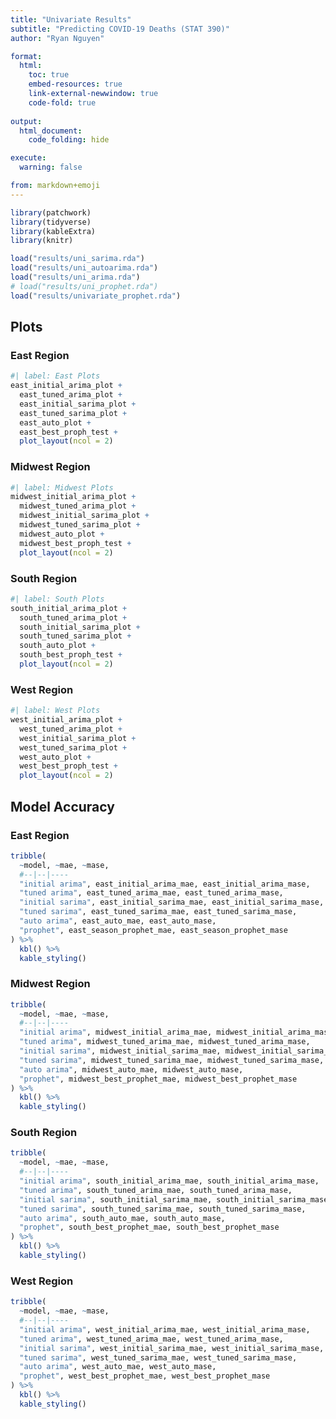 ```yaml
---
title: "Univariate Results"
subtitle: "Predicting COVID-19 Deaths (STAT 390)" 
author: "Ryan Nguyen"

format:
  html:
    toc: true
    embed-resources: true
    link-external-newwindow: true
    code-fold: true
    
output:
  html_document:
    code_folding: hide

execute:
  warning: false

from: markdown+emoji 
---
```


```r
library(patchwork)
library(tidyverse)
library(kableExtra)
library(knitr)

load("results/uni_sarima.rda")
load("results/uni_autoarima.rda")
load("results/uni_arima.rda")
# load("results/uni_prophet.rda")
load("results/univariate_prophet.rda")
```

## Plots

### East Region
```r
#| label: East Plots
east_initial_arima_plot +
  east_tuned_arima_plot +
  east_initial_sarima_plot + 
  east_tuned_sarima_plot + 
  east_auto_plot + 
  east_best_proph_test + 
  plot_layout(ncol = 2)
```

### Midwest Region
```r
#| label: Midwest Plots
midwest_initial_arima_plot +
  midwest_tuned_arima_plot +
  midwest_initial_sarima_plot + 
  midwest_tuned_sarima_plot + 
  midwest_auto_plot + 
  midwest_best_proph_test +
  plot_layout(ncol = 2)
```

### South Region
```r
#| label: South Plots
south_initial_arima_plot +
  south_tuned_arima_plot +
  south_initial_sarima_plot + 
  south_tuned_sarima_plot + 
  south_auto_plot + 
  south_best_proph_test +
  plot_layout(ncol = 2)
```

### West Region 
```r
#| label: West Plots
west_initial_arima_plot +
  west_tuned_arima_plot +
  west_initial_sarima_plot +
  west_tuned_sarima_plot + 
  west_auto_plot + 
  west_best_proph_test +
  plot_layout(ncol = 2)
```


## Model Accuracy

### East Region
```r
tribble(
  ~model, ~mae, ~mase,
  #--|--|----
  "initial arima", east_initial_arima_mae, east_initial_arima_mase,
  "tuned arima", east_tuned_arima_mae, east_tuned_arima_mase,
  "initial sarima", east_initial_sarima_mae, east_initial_sarima_mase,
  "tuned sarima", east_tuned_sarima_mae, east_tuned_sarima_mase,
  "auto arima", east_auto_mae, east_auto_mase,
  "prophet", east_season_prophet_mae, east_season_prophet_mase
) %>% 
  kbl() %>% 
  kable_styling()
```

### Midwest Region
```r
tribble(
  ~model, ~mae, ~mase,
  #--|--|----
  "initial arima", midwest_initial_arima_mae, midwest_initial_arima_mase,
  "tuned arima", midwest_tuned_arima_mae, midwest_tuned_arima_mase,
  "initial sarima", midwest_initial_sarima_mae, midwest_initial_sarima_mase,
  "tuned sarima", midwest_tuned_sarima_mae, midwest_tuned_sarima_mase,
  "auto arima", midwest_auto_mae, midwest_auto_mase,
  "prophet", midwest_best_prophet_mae, midwest_best_prophet_mase
) %>% 
  kbl() %>% 
  kable_styling()
```

### South Region
```r
tribble(
  ~model, ~mae, ~mase,
  #--|--|----
  "initial arima", south_initial_arima_mae, south_initial_arima_mase,
  "tuned arima", south_tuned_arima_mae, south_tuned_arima_mase,
  "initial sarima", south_initial_sarima_mae, south_initial_sarima_mase,
  "tuned sarima", south_tuned_sarima_mae, south_tuned_sarima_mase,
  "auto arima", south_auto_mae, south_auto_mase,
  "prophet", south_best_prophet_mae, south_best_prophet_mase
) %>% 
  kbl() %>% 
  kable_styling()
```

### West Region
```r
tribble(
  ~model, ~mae, ~mase,
  #--|--|----
  "initial arima", west_initial_arima_mae, west_initial_arima_mase,
  "tuned arima", west_tuned_arima_mae, west_tuned_arima_mase,
  "initial sarima", west_initial_sarima_mae, west_initial_sarima_mase,
  "tuned sarima", west_tuned_sarima_mae, west_tuned_sarima_mase,
  "auto arima", west_auto_mae, west_auto_mase,
  "prophet", west_best_prophet_mae, west_best_prophet_mase
) %>% 
  kbl() %>% 
  kable_styling()


```

